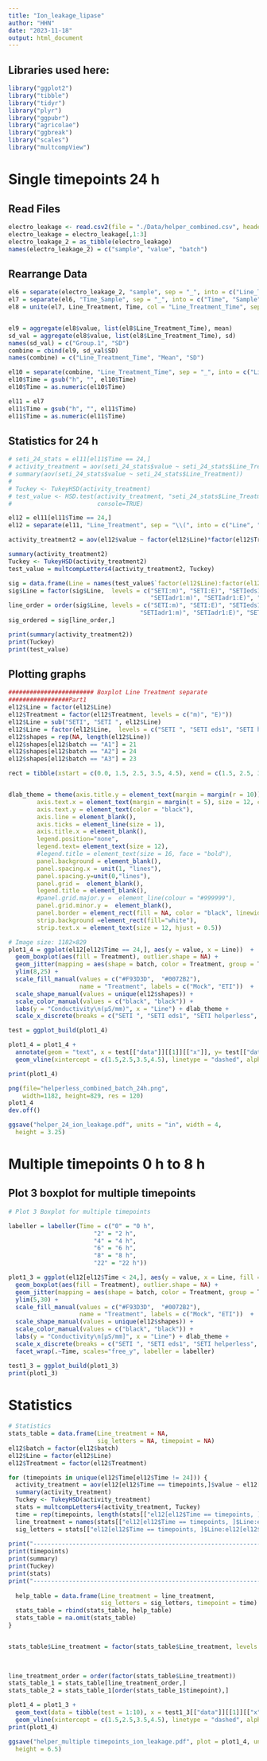 ---
title: "Ion_leakage_lipase"
author: "HHN"
date: "2023-11-18"
output: html_document
---

## Libraries used here:

```{r Library, include=TRUE, echo=TRUE, message=FALSE, warning=FALSE}
library("ggplot2")
library("tibble")
library("tidyr")
library("plyr")
library("ggpubr")
library("agricolae")
library("ggbreak")
library("scales")
library("multcompView")
```

# Single timepoints 24 h
## Read Files

```{r Read Files, include=TRUE, echo=TRUE, message=FALSE}
electro_leakage <- read.csv2(file = "./Data/helper_combined.csv", header = TRUE, dec = ",", sep = ";", fileEncoding="UTF-8-BOM")
electro_leakage = electro_leakage[,1:3]
electro_leakage_2 = as_tibble(electro_leakage)
names(electro_leakage_2) = c("sample", "value", "batch")
```

## Rearrange Data

```{r Rearrange file format, include=TRUE, echo=TRUE, message=FALSE}
el6 = separate(electro_leakage_2, "sample", sep = "_", into = c("Line_Treatment", "Time_Sample"), extra = "merge")
el7 = separate(el6, "Time_Sample", sep = "_", into = c("Time", "Sample"), extra = "merge")
el8 = unite(el7, Line_Treatment, Time, col = "Line_Treatment_Time", sep = "_")


el9 = aggregate(el8$value, list(el8$Line_Treatment_Time), mean)
sd_val = aggregate(el8$value, list(el8$Line_Treatment_Time), sd)
names(sd_val) = c("Group.1", "SD")
combine = cbind(el9, sd_val$SD)
names(combine) = c("Line_Treatment_Time", "Mean", "SD")

el10 = separate(combine, "Line_Treatment_Time", sep = "_", into = c("Line_Treatment", "Time"), extra = "merge")
el10$Time = gsub("h", "", el10$Time)
el10$Time = as.numeric(el10$Time)

el11 = el7
el11$Time = gsub("h", "", el11$Time)
el11$Time = as.numeric(el11$Time)
```


## Statistics for 24 h

```{r Statistics 24 hours, include=TRUE, echo=TRUE, message=FALSE}

# seti_24_stats = el11[el11$Time == 24,]
# activity_treatment = aov(seti_24_stats$value ~ seti_24_stats$Line_Treatment)
# summary(aov(seti_24_stats$value ~ seti_24_stats$Line_Treatment))
# 
# Tuckey <- TukeyHSD(activity_treatment)
# test_value <- HSD.test(activity_treatment, "seti_24_stats$Line_Treatment", group = TRUE,
#                        console=TRUE)

el12 = el11[el11$Time == 24,]
el12 = separate(el11, "Line_Treatment", sep = "\\(", into = c("Line", "Treatment"), extra = "merge")

activity_treatment2 = aov(el12$value ~ factor(el12$Line)*factor(el12$Treatment) + factor(el12$batch))

summary(activity_treatment2)
Tuckey <- TukeyHSD(activity_treatment2)
test_value = multcompLetters4(activity_treatment2, Tuckey)

sig = data.frame(Line = names(test_value$`factor(el12$Line):factor(el12$Treatment)`[[1]]), sig_letter = test_value$`factor(el12$Line):factor(el12$Treatment)`[[1]])
sig$Line = factor(sig$Line,  levels = c("SETI:m)", "SETI:E)", "SETIeds1:m)", "SETIeds1:E)", "SETIhelperless:m)", "SETIhelperless:E)", 
                                        "SETIadr1:m)", "SETIadr1:E)", "SETInrg1:m)", "SETInrg1:E)"))
line_order = order(sig$Line, levels = c("SETI:m)", "SETI:E)", "SETIeds1:m)", "SETIeds1:E)", "SETIhelperless:m)", "SETIhelperless:E)", 
                                     "SETIadr1:m)", "SETIadr1:E)", "SETInrg1:m)", "SETInrg1:E)"))
sig_ordered = sig[line_order,]

print(summary(activity_treatment2))
print(Tuckey)
print(test_value)

```

## Plotting graphs

```{r Statistics single timepoint, include=TRUE, echo=TRUE, message=FALSE}
######################## Boxplot Line Treatment separate
#################Part1
el12$Line = factor(el12$Line)
el12$Treatment = factor(el12$Treatment, levels = c("m)", "E)"))
el12$Line = sub("SETI", "SETI ", el12$Line)
el12$Line = factor(el12$Line,  levels = c("SETI ", "SETI eds1", "SETI helperless", "SETI adr1", "SETI nrg1"))
el12$shapes = rep(NA, length(el12$Line))
el12$shapes[el12$batch == "A1"] = 21
el12$shapes[el12$batch == "A2"] = 24
el12$shapes[el12$batch == "A3"] = 23

rect = tibble(xstart = c(0.0, 1.5, 2.5, 3.5, 4.5), xend = c(1.5, 2.5, 3.5, 4.5, 6.5))


dlab_theme = theme(axis.title.y = element_text(margin = margin(r = 10)), text = element_text(size=12), axis.text = element_text(size=12),
        axis.text.x = element_text(margin = margin(t = 5), size = 12, colour = "black", angle = 20, hjust=1),
        axis.text.y = element_text(color = "black"),
        axis.line = element_blank(),
        axis.ticks = element_line(size = 1),
        axis.title.x = element_blank(),
        legend.position="none", 
        legend.text= element_text(size = 12),
        #legend.title = element_text(size = 16, face = "bold"),
        panel.background = element_blank(),
        panel.spacing.x = unit(1, "lines"),
        panel.spacing.y=unit(0,"lines"),
        panel.grid =  element_blank(),
        legend.title = element_blank(),
        #panel.grid.major.y =  element_line(colour = "#999999"),
        panel.grid.minor.y =  element_blank(),
        panel.border = element_rect(fill = NA, color = "black", linewidth = 1),
        strip.background =element_rect(fill="white"),
        strip.text.x = element_text(size = 12, hjust = 0.5))

# Image size: 1182×829
plot1_4 = ggplot(el12[el12$Time == 24,], aes(y = value, x = Line))  +
  geom_boxplot(aes(fill = Treatment), outlier.shape = NA) +
  geom_jitter(mapping = aes(shape = batch, color = Treatment, group = Treatment), fill = "grey", size=1.5, position = position_jitterdodge(jitter.width = 0.6)) +
  ylim(8,25) +
  scale_fill_manual(values = c("#F93D3D",  "#0072B2"),
                    name = "Treatment", labels = c("Mock", "ETI"))  +
  scale_shape_manual(values = unique(el12$shapes)) +
  scale_color_manual(values = c("black", "black")) +
  labs(y = "Conductivity\n(µS/mm)", x = "Line") + dlab_theme +
  scale_x_discrete(breaks = c("SETI ", "SETI eds1", "SETI helperless", "SETI adr1", "SETI nrg1"), labels=c(expression("SETI"), expression("SETI" ~ italic("eds1")), expression("SETI" ~ italic("helperless")), expression("SETI" ~ italic("adr1s")), expression("SETI" ~ italic("nrgs"))))

test = ggplot_build(plot1_4)

plot1_4 = plot1_4 +
  annotate(geom = "text", x = test[["data"]][[1]][["x"]], y= test[["data"]][[1]][["ymax"]] + 0.75, label = sig_ordered$sig_letter, size = 4, color = "black") +
  geom_vline(xintercept = c(1.5,2.5,3.5,4.5), linetype = "dashed", alpha = 0.25)

print(plot1_4)
```

```{r Printing Plot 1, include=TRUE, echo=TRUE, message=FALSE, eval=FALSE}
png(file="helperless_combined_batch_24h.png",
    width=1182, height=829, res = 120)
plot1_4
dev.off()

ggsave("helper_24_ion_leakage.pdf", units = "in", width = 4,
  height = 3.25)
```


# Multiple timepoints 0 h to 8 h
## Plot 3 boxplot for multiple timepoints

```{r Boxplots multiple timepoints, include=TRUE, echo=TRUE, message=FALSE}
# Plot 3 Boxplot for multiple timepoints

labeller = labeller(Time = c("0" = "0 h",
                        "2" = "2 h",
                        "4" = "4 h",
                        "6" = "6 h",
                        "8" = "8 h",
                        "22" = "22 h"))

plot1_3 = ggplot(el12[el12$Time < 24,], aes(y = value, x = Line, fill = Treatment)) +
  geom_boxplot(aes(fill = Treatment), outlier.shape = NA) +
  geom_jitter(mapping = aes(shape = batch, color = Treatment, group = Treatment), fill = "grey", size=1, position = position_jitterdodge(jitter.width = 0.3, dodge.width = 0.75 )) +
  ylim(5,30) +
  scale_fill_manual(values = c("#F93D3D",  "#0072B2"),
                    name = "Treatment", labels = c("Mock", "ETI"))  +
  scale_shape_manual(values = unique(el12$shapes)) +
  scale_color_manual(values = c("black", "black")) +
  labs(y = "Conductivity\n[µS/mm]", x = "Line") + dlab_theme +
  scale_x_discrete(breaks = c("SETI ", "SETI eds1", "SETI helperless", "SETI adr1", "SETI nrg1"), labels=c(expression("SETI wt"), expression("SETI" ~ italic("eds1")), expression("SETI" ~ italic("helperless")), expression("SETI" ~ italic("adr1s")), expression("SETI" ~ italic("nrgs")))) +
  facet_wrap(.~Time, scales="free_y", labeller = labeller)

test1_3 = ggplot_build(plot1_3)
print(plot1_3)
```

# Statistics

```{r Statistics boxplots multiple timepoints statistics, include=TRUE, echo=TRUE, message=FALSE}

# Statistics
stats_table = data.frame(Line_treatment = NA,
                         sig_letters = NA, timepoint = NA)
el12$batch = factor(el12$batch)
el12$Line = factor(el12$Line)
el12$Treatment = factor(el12$Treatment)

for (timepoints in unique(el12$Time[el12$Time != 24])) {
  activity_treatment = aov(el12[el12$Time == timepoints,]$value ~ el12[el12$Time == timepoints,]$Line*el12[el12$Time == timepoints,]$Treatment + el12[el12$Time == timepoints,]$batch)
  summary(activity_treatment)
  Tuckey <- TukeyHSD(activity_treatment)
  stats = multcompLetters4(activity_treatment, Tuckey)
  time = rep(timepoints, length(stats[["el12[el12$Time == timepoints, ]$Line:el12[el12$Time == timepoints, ]$Treatment"]][[1]]))
  line_treatment = names(stats[["el12[el12$Time == timepoints, ]$Line:el12[el12$Time == timepoints, ]$Treatment"]][[1]])
  sig_letters = stats[["el12[el12$Time == timepoints, ]$Line:el12[el12$Time == timepoints, ]$Treatment"]][[1]]
  
print("--------------------------------------------------------------------------------------")
print(timepoints)
print(summary)
print(Tuckey)
print(stats)
print("--------------------------------------------------------------------------------------")
  
  help_table = data.frame(Line_treatment = line_treatment,
                          sig_letters = sig_letters, timepoint = time)
  stats_table = rbind(stats_table, help_table)
  stats_table = na.omit(stats_table)
}


stats_table$Line_treatment = factor(stats_table$Line_treatment, levels = c("SETI :m)", "SETI :E)", "SETI eds1:m)", "SETI eds1:E)",
                                                                           "SETI helperless:m)", "SETI helperless:E)", "SETI adr1:m)", "SETI adr1:E)",
                                                                           "SETI nrg1:m)", "SETI nrg1:E)"))

line_treatment_order = order(factor(stats_table$Line_treatment))
stats_table_1 = stats_table[line_treatment_order,]
stats_table_2 = stats_table_1[order(stats_table_1$timepoint),]

```

```{r Boxplots multiple timepoints statistics}
plot1_4 = plot1_3 +
  geom_text(data = tibble(test = 1:10), x = test1_3[["data"]][[1]][["x"]], y = test1_3[["data"]][[1]][["ymax"]] + 2.5, label = stats_table_2$sig_letters, size = 3, color = "black", inherit.aes = FALSE) +
  geom_vline(xintercept = c(1.5,2.5,3.5,4.5), linetype = "dashed", alpha = 0.25)
print(plot1_4)
```

```{r Print boxplots multiple timepoints statistics, include=FALSE, eval=FALSE}

ggsave("helper_multiple timepoints_ion_leakage.pdf", plot = plot1_4, units = "in", width = 8,
  height = 6.5)
```